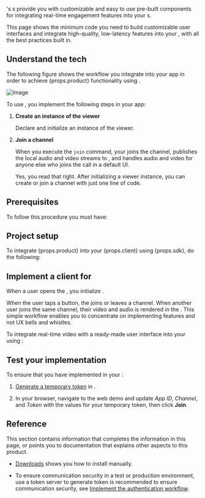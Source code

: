 
<Vg k="COMPANY" />'s <Vg k="UIK" />s provide you with customizable and easy to use pre-built components for integrating real-time engagement features into your  <Vpl k="CLIENT" />s.

This page shows the minimum code you need to build customizable user interfaces and integrate high-quality, low-latency <Vpd k="NAME"/> features into your  <Vpl k="CLIENT" />, with all the best practices built in.

## Understand the tech

The following figure shows the workflow you integrate into your app in order to achieve {props.product} functionality using <Vg k="UIK" />.

![Image](/images/video-calling/video-call-uikit.png)

To use <Vg k="UIK" />, you implement the following steps in your app:

1.  **Create an instance of the viewer**

    Declare and initialize an instance of the <Vg k="UIK" /> viewer.

2.  **Join a channel**

    When you execute the `join` command, your <Vpl k="CLIENT" /> joins the channel, publishes the local audio and video streams to <Vg k="AGORA_BACKEND" />, and handles audio and video for anyone else who joins the call in a default UI.

    Yes, you read that right. After initializing a viewer instance, you can create or join a channel with just one line of code.

## Prerequisites

To follow this procedure you must have:

<Prerequites />

## Project setup

To integrate {props.product} into your {props.client} using {props.sdk}, do the following:

<ProjectSetup />

## Implement a client for <Vpd k="NAME"/>

<PlatformWrapper notAllowed="web">
When a user opens the <Vpl k="CLIENT" />, you initialize <Vg k="UIK" />.
</PlatformWrapper>

When the user taps a button, the <Vpl k="CLIENT" /> joins or leaves a channel. When another user joins the same channel, their video and audio is rendered in the <Vpl k="CLIENT" />. This simple workflow enables you to concentrate on implementing <Vg k="COMPANY" /> features and not UX bells and whistles.

To integrate real-time video with a ready-made user interface into your <Vpl k="CLIENT" /> using <Vg k="UIK" />:

<ProjectImplement />

## Test your implementation

To ensure that you have implemented <Vpd k="NAME"/> in your <Vpl k="CLIENT" />:

1. [Generate a temporary token](../reference/manage-agora-account#generate-a-temporary-token) in <Vg k="CONSOLE" />.

2. In your browser, navigate to the <Link target="_blank" to="{{Global.DEMO_BASIC_VIDEO_CALL_URL}}"><Vg k="COMPANY" /> web demo</Link> and update _App ID_, _Channel_, and _Token_ with the values for your temporary token, then click **Join**.
<ProjectTest />


## Reference

This section contains information that completes the information in this page, or points you to documentation that explains other aspects to this product.

<Reference />

- [Downloads](../reference/downloads) shows you how to install <Vpd k="SDK" /> manually.

- To ensure communication security in a test or production environment, use a token server to generate token is recommended to ensure communication security, see [Implement the authentication workflow](../develop/authentication-workflow-uikit).